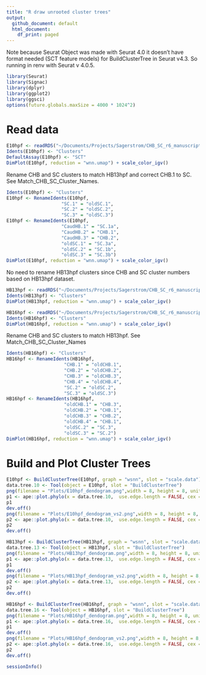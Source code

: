 ```yaml
---
title: "R draw unrooted cluster trees"
output:
  github_document: default
  html_document:
    df_print: paged
---
```

Note because Seurat Object was made with Seurat 4.0 it doesn't have format needed (SCT feature models) for BuildClusterTree in Seurat v4.3.  So running in renv with Seurat v 4.0.5.

```r
library(Seurat)
library(Signac)
library(dplyr)
library(ggplot2)
library(ggsci)
options(future.globals.maxSize = 4000 * 1024^2)
```

# Read data
```r
E10hpf <- readRDS("~/Documents/Projects/Sagerstrom/CHB_SC_r6_manuscript/data/HB10hpf_neural.RDS")
Idents(E10hpf) <- "Clusters"
DefaultAssay(E10hpf) <- "SCT"
DimPlot(E10hpf, reduction = "wnn.umap") + scale_color_igv()
```

Rename CHB and SC clusters to match HB13hpf and correct CHB.1 to SC.  See Match_CHB_SC_Cluster_Names.
```r
Idents(E10hpf) <- "Clusters"
E10hpf <- RenameIdents(E10hpf,
                    "SC.1" = "oldSC.1",
                    "SC.2" = "oldSC.2",
                    "SC.3" = "oldSC.3")
E10hpf <- RenameIdents(E10hpf,
                    "CaudHB.1" = "SC.1a",
                    "CaudHB.2" = "CHB.1",
                    "CaudHB.3" = "CHB.2",
                    "oldSC.1" = "SC.3a",
                    "oldSC.2" = "SC.1b",
                    "oldSC.3" = "SC.3b")
DimPlot(E10hpf, reduction = "wnn.umap") + scale_color_igv()
```

No need to rename HB13hpf clusters since CHB and SC cluster numbers based on HB13hpf dataset.

```r
HB13hpf <- readRDS("~/Documents/Projects/Sagerstrom/CHB_SC_r6_manuscript/data/HB13hpf_neural.RDS")
Idents(HB13hpf) <- "Clusters"
DimPlot(HB13hpf, reduction = "wnn.umap") + scale_color_igv()
```

```r
HB16hpf <- readRDS("~/Documents/Projects/Sagerstrom/CHB_SC_r6_manuscript/data/HB16hpf_neural.RDS")
Idents(HB16hpf) <- "Clusters"
DimPlot(HB16hpf, reduction = "wnn.umap") + scale_color_igv()
```

Rename CHB and SC clusters to match HB13hpf. See Match_CHB_SC_Cluster_Names

```r
Idents(HB16hpf) <- "Clusters"
HB16hpf <- RenameIdents(HB16hpf,
                     "CHB.1" = "oldCHB.1",
                     "CHB.2" = "oldCHB.2",
                     "CHB.3" = "oldCHB.3",
                     "CHB.4" = "oldCHB.4",
                     "SC.2" = "oldSC.2",
                     "SC.3" = "oldSC.3")
HB16hpf <- RenameIdents(HB16hpf,
                     "oldCHB.1" = "CHB.3",
                     "oldCHB.2" = "CHB.1",
                     "oldCHB.3" = "CHB.2",
                     "oldCHB.4" = "CHB.1",
                     "oldSC.2" = "SC.3",
                     "oldSC.3" = "SC.2")
DimPlot(HB16hpf, reduction = "wnn.umap") + scale_color_igv()
```


# Build and Plot Cluster Trees
```r
E10hpf <- BuildClusterTree(E10hpf, graph = "wsnn", slot = "scale.data")
data.tree.10 <- Tool(object = E10hpf, slot = "BuildClusterTree")
png(filename = "Plots/E10hpf_dendogram.png",width = 8, height = 8, units = "in", res=1200)
p1 <- ape::plot.phylo(x = data.tree.10,  use.edge.length = FALSE, cex = 0.5, type = "u")
p1
dev.off()
png(filename = "Plots/E10hpf_dendogram_vs2.png",width = 8, height = 8, units = "in", res=1200)
p2 <- ape::plot.phylo(x = data.tree.10,  use.edge.length = FALSE, cex = 0.8, type = "u", lab4ut = "axial")
p2
dev.off()
```

```r
HB13hpf <- BuildClusterTree(HB13hpf, graph = "wsnn", slot = "scale.data")
data.tree.13 <- Tool(object = HB13hpf, slot = "BuildClusterTree")
png(filename = "Plots/HB13hpf_dendogram.png",width = 8, height = 8, units = "in", res=1200)
p1 <- ape::plot.phylo(x = data.tree.13,  use.edge.length = FALSE, cex = 0.5, type = "u")
p1
dev.off()
png(filename = "Plots/HB13hpf_dendogram_vs2.png",width = 8, height = 8, units = "in", res=1200)
p2 <- ape::plot.phylo(x = data.tree.13,  use.edge.length = FALSE, cex = 0.8, type = "u", lab4ut = "axial")
p2
dev.off()
```

```r
HB16hpf <- BuildClusterTree(HB16hpf, graph = "wsnn", slot = "scale.data")
data.tree.16 <- Tool(object = HB16hpf, slot = "BuildClusterTree")
png(filename = "Plots/HB16hpf_dendogram.png",width = 8, height = 8, units = "in", res=1200)
p1 <- ape::plot.phylo(x = data.tree.16,  use.edge.length = FALSE, cex = 0.5, type = "u")
p1
dev.off()
png(filename = "Plots/HB16hpf_dendogram_vs2.png",width = 8, height = 8, units = "in", res=1200)
p2 <- ape::plot.phylo(x = data.tree.16,  use.edge.length = FALSE, cex = 0.8, type = "u", lab4ut = "axial")
p2
dev.off()
```

```r
sessionInfo()
```

